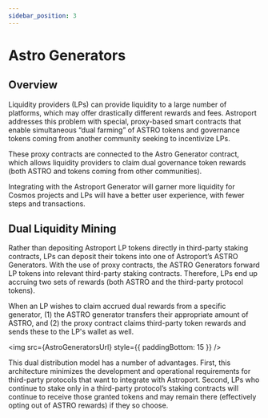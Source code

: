 ```yaml
---
sidebar_position: 3
---
```



# Astro Generators

## Overview

Liquidity providers (LPs) can provide liquidity to a large number of platforms, which may offer drastically different rewards and fees. Astroport addresses this problem with special, proxy-based smart contracts that enable simultaneous “dual farming” of ASTRO tokens and governance tokens coming from another community seeking to incentivize LPs.

These proxy contracts are connected to the Astro Generator contract, which allows liquidity providers to claim dual governance token rewards (both ASTRO and tokens coming from other communities).

Integrating with the Astroport Generator will garner more liquidity for Cosmos projects and LPs will have a better user experience, with fewer steps and transactions.

## Dual Liquidity Mining​

Rather than depositing Astroport LP tokens directly in third-party staking contracts, LPs can deposit their tokens into one of Astroport’s ASTRO Generators. With the use of proxy contracts, the ASTRO Generators forward LP tokens into relevant third-party staking contracts. Therefore, LPs end up accruing two sets of rewards (both ASTRO and the third-party protocol tokens).

When an LP wishes to claim accrued dual rewards from a specific generator, (1) the ASTRO generator transfers their appropriate amount of ASTRO, and (2) the proxy contract claims third-party token rewards and sends these to the LP's wallet as well.

<img src={AstroGeneratorsUrl} style={{ paddingBottom: 15 }} />

This dual distribution model has a number of advantages. First, this architecture minimizes the development and operational requirements for third-party protocols that want to integrate with Astroport. Second, LPs who continue to stake only in a third-party protocol’s staking contracts will continue to receive those granted tokens and may remain there (effectively opting out of ASTRO rewards) if they so choose.
